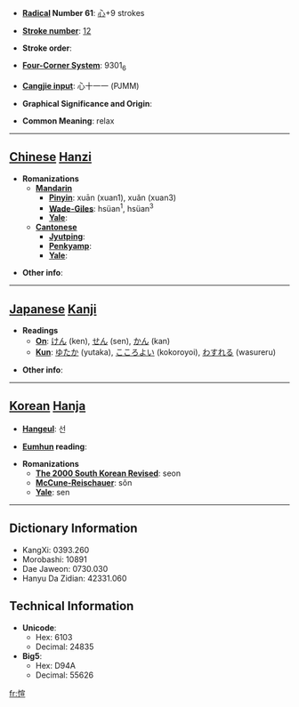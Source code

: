 * '''[[Wiktionary:Chinese radical index| Radical]] Number 61''': [[Wiktionary:Chinese radical index 心|心]]+9 strokes

* '''[[Wiktionary:Chinese total strokes index|Stroke number]]''': [[Wiktionary:Chinese total strokes index 12|12]]

* '''Stroke order''': 

* '''[[Wiktionary:Chinese four corner index|Four-Corner System]]''': 9301<sub>6</sub>

* '''[[Wiktionary:Chinese Cangjie index|Cangjie input]]''': 心十一一 (PJMM)

* '''Graphical Significance and Origin''': 

* '''Common Meaning''': relax

----

== [[Chinese]] [[Hanzi]] ==

* '''Romanizations'''
** '''[[Mandarin]]'''
*** '''[[Pinyin]]''': xuān (xuan1), xuǎn (xuan3)
*** '''[[Wade-Giles]]''': hsüan<sup>1</sup>, hsüan<sup>3</sup>
*** '''[[Yale]]''': 
** '''[[Cantonese]]'''
*** '''[[Jyutping]]''':
*** '''[[Penkyamp]]''': 
*** '''[[Yale]]''': 

* '''Other info''': 

----

== [[Japanese]] [[Kanji]] ==

* '''Readings'''
** '''[[On]]''': [[けん]] (ken), [[せん]] (sen), [[かん]] (kan)
** '''[[Kun]]''': [[ゆたか]] (yutaka), [[こころよい]] (kokoroyoi), [[わすれる]] (wasureru)

* '''Other info''':  

----

== [[Korean]] [[Hanja]] ==

* '''[[Hangeul]]''': 선

* '''[[Eumhun]] reading''': 

* '''Romanizations'''
** '''[[The 2000 South Korean Revised Romanization|The 2000 South Korean Revised]]''': seon
** '''[[McCune-Reischauer]]''': sŏn
** '''[[Yale]]''': sen

----

== Dictionary Information ==

* KangXi: 0393.260
* Morobashi: 10891
* Dae Jaweon: 0730.030
* Hanyu Da Zidian: 42331.060

== Technical Information ==

* '''Unicode''':
** Hex: 6103
** Decimal: 24835
* '''Big5''':
** Hex: D94A
** Decimal: 55626

[[fr:愃]]